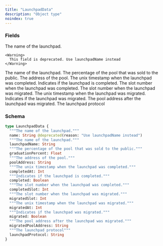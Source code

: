 ```yaml
---
title: "LaunchpadData"
description: "Object type"
noindex: true
---
```


### Fields

<ResponseField name="name" type="String">
  The name of the launchpad.
    
    <Warning>
      This field is deprecated. Use launchpadName instead
    </Warning>
</ResponseField>

<ResponseField name="launchpadName" type="String">
  The name of the launchpad.
</ResponseField>

<ResponseField name="graduationPercent" type="Float">
  The percentage of the pool that was sold to the public.
</ResponseField>

<ResponseField name="poolAddress" type="String">
  The address of the pool.
</ResponseField>

<ResponseField name="completedAt" type="Int">
  The unix timestamp when the launchpad was completed.
</ResponseField>

<ResponseField name="completed" type="Boolean">
  Indicates if the launchpad is completed.
</ResponseField>

<ResponseField name="completedSlot" type="Int">
  The slot number when the launchpad was completed.
</ResponseField>

<ResponseField name="migratedSlot" type="Int">
  The slot number when the launchpad was migrated.
</ResponseField>

<ResponseField name="migratedAt" type="Int">
  The unix timestamp when the launchpad was migrated.
</ResponseField>

<ResponseField name="migrated" type="Boolean">
  Indicates if the launchpad was migrated.
</ResponseField>

<ResponseField name="migratedPoolAddress" type="String">
  The pool address after the launchpad was migrated.
</ResponseField>

<ResponseField name="launchpadProtocol" type="String">
  The launchpad protocol
</ResponseField>

### Schema


```graphql 
type LaunchpadData {
  """The name of the launchpad."""
  name: String @deprecated(reason: "Use launchpadName instead")
  """The name of the launchpad."""
  launchpadName: String
  """The percentage of the pool that was sold to the public."""
  graduationPercent: Float
  """The address of the pool."""
  poolAddress: String
  """The unix timestamp when the launchpad was completed."""
  completedAt: Int
  """Indicates if the launchpad is completed."""
  completed: Boolean
  """The slot number when the launchpad was completed."""
  completedSlot: Int
  """The slot number when the launchpad was migrated."""
  migratedSlot: Int
  """The unix timestamp when the launchpad was migrated."""
  migratedAt: Int
  """Indicates if the launchpad was migrated."""
  migrated: Boolean
  """The pool address after the launchpad was migrated."""
  migratedPoolAddress: String
  """The launchpad protocol"""
  launchpadProtocol: String
}
```
